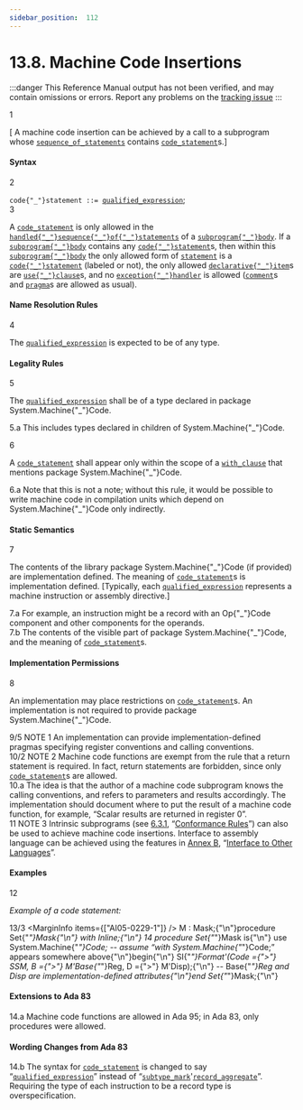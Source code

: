 ```yaml
---
sidebar_position:  112
---
```


# 13.8. Machine Code Insertions

:::danger
This Reference Manual output has not been verified,
and may contain omissions or errors.
Report any problems on the [tracking issue](https://github.com/ada-lang-io/ada-lang-io/issues/20)
:::


<MarginText>1</MarginText>
<p>[ A machine code insertion can be achieved by a call to a subprogram whose <code><a href="/docs/arm/AA-5/AA-5.1#S0166">sequence_of_statements</a></code> contains <code><a href="/docs/arm/AA-13/AA-13.8#S0357">code_statement</a></code>s.] <br /></p>


#### Syntax

<MarginText>2</MarginText>

<CodeBlock>
<code>code{"_"}statement</code><a id="S0357"></a><code> ::= </code><code><a href="/docs/arm/AA-4/AA-4.7#S0163">qualified_expression</a></code>;<br />

</CodeBlock>
<MarginText>3</MarginText>
<p class="Indented2">A <code><a href="/docs/arm/AA-13/AA-13.8#S0357">code_statement</a></code> is only allowed in the <code><a href="/docs/arm/AA-11/AA-11.2#S0304">handled{"_"}sequence{"_"}of{"_"}statements</a></code> of a <code><a href="/docs/arm/AA-6/AA-6.3#S0216">subprogram{"_"}body</a></code>. If a <code><a href="/docs/arm/AA-6/AA-6.3#S0216">subprogram{"_"}body</a></code> contains any <code><a href="/docs/arm/AA-13/AA-13.8#S0357">code{"_"}statement</a></code>s, then within this <code><a href="/docs/arm/AA-6/AA-6.3#S0216">subprogram{"_"}body</a></code> the only allowed form of <code><a href="/docs/arm/AA-5/AA-5.1#S0167">statement</a></code> is a <code><a href="/docs/arm/AA-13/AA-13.8#S0357">code{"_"}statement</a></code> (labeled or not), the only allowed <code><a href="/docs/arm/AA-3/AA-3.11#S0087">declarative{"_"}item</a></code>s are <code><a href="/docs/arm/AA-8/AA-8.4#S0235">use{"_"}clause</a></code>s, and no <code><a href="/docs/arm/AA-11/AA-11.2#S0305">exception{"_"}handler</a></code> is allowed (<code><a href="/docs/arm/AA-2/AA-2.7#S0018">comment</a></code>s and <code><a href="/docs/arm/AA-2/AA-2.8#S0019">pragma</a></code>s are allowed as usual). <br /></p>


#### Name Resolution Rules

<MarginText>4</MarginText>
<p>The <code><a href="/docs/arm/AA-4/AA-4.7#S0163">qualified_expression</a></code> is expected to be of any type. <br /></p>


#### Legality Rules

<MarginText>5</MarginText>
<p>The <code><a href="/docs/arm/AA-4/AA-4.7#S0163">qualified_expression</a></code> shall be of a type declared in package System.Machine{"_"}Code. <br /></p>

<AnnotatedOnly>
<MarginText>5.a</MarginText>
<Admonition type="aarm" aarm="ramification">
<b></b>This includes types declared in children of System.Machine{"_"}Code. <br />
</Admonition>
</AnnotatedOnly>

<MarginText>6</MarginText>
<p>A <code><a href="/docs/arm/AA-13/AA-13.8#S0357">code_statement</a></code> shall appear only within the scope of a <code><a href="/docs/arm/AA-10/AA-10.1#S0294">with_clause</a></code> that mentions package System.Machine{"_"}Code. <br /></p>

<AnnotatedOnly>
<MarginText>6.a</MarginText>
<Admonition type="aarm" aarm="ramification">
<b></b>Note that this is not a note; without this rule, it would be possible to write machine code in compilation units which depend on System.Machine{"_"}Code only indirectly. <br />
</Admonition>
</AnnotatedOnly>


#### Static Semantics

<MarginText>7</MarginText>
<p>The contents of the library package System.Machine{"_"}Code (if provided) are implementation defined. The meaning of <code><a href="/docs/arm/AA-13/AA-13.8#S0357">code_statement</a></code>s is implementation defined. [Typically, each <code><a href="/docs/arm/AA-4/AA-4.7#S0163">qualified_expression</a></code> represents a machine instruction or assembly directive.] <br /></p>

<AnnotatedOnly>
<MarginText>7.a</MarginText>
<Admonition type="aarm" aarm="discussion">
<b></b>For example, an instruction might be a record with an Op{"_"}Code component and other components for the operands. <br />
</Admonition>
</AnnotatedOnly>

<AnnotatedOnly>
<MarginText>7.b</MarginText>
<Admonition type="aarm" aarm="implementation-defined">
<b></b>The contents of the visible part of package System.Machine{"_"}Code, and the meaning of <code><a href="/docs/arm/AA-13/AA-13.8#S0357">code_statement</a></code>s.<br />
</Admonition>
</AnnotatedOnly>


#### Implementation Permissions

<MarginText>8</MarginText>
<p>An implementation may place restrictions on <code><a href="/docs/arm/AA-13/AA-13.8#S0357">code_statement</a></code>s. An implementation is not required to provide package System.Machine{"_"}Code. <br /></p>

<AnnotatedOnly>
<MarginText>9/5</MarginText>
<MarginInfo items={["AI12-0440-1"]} />
<Admonition type="aarm" aarm="note">
NOTE 1   An implementation can provide implementation-defined pragmas specifying register conventions and calling conventions.<br />
</Admonition>
</AnnotatedOnly>

<AnnotatedOnly>
<MarginText>10/2</MarginText>
<MarginInfo items={["AI95-00318-02"]} />
<Admonition type="aarm" aarm="note">
NOTE 2   Machine code functions are exempt from the rule that a return statement is required. In fact, return statements are forbidden, since only <code><a href="/docs/arm/AA-13/AA-13.8#S0357">code_statement</a></code>s are allowed. <br />
</Admonition>
</AnnotatedOnly>

<AnnotatedOnly>
<MarginText>10.a</MarginText>
<Admonition type="aarm" aarm="discussion">
<b></b>The idea is that the author of a machine code subprogram knows the calling conventions, and refers to parameters and results accordingly. The implementation should document where to put the result of a machine code function, for example, &ldquo;Scalar results are returned in register 0&rdquo;. <br />
</Admonition>
</AnnotatedOnly>

<AnnotatedOnly>
<MarginText>11</MarginText>
<Admonition type="aarm" aarm="note">
NOTE 3   Intrinsic subprograms (see <a href="/docs/arm/AA-6/AA-6.3#Subclause_6.3.1">6.3.1</a>, &ldquo;<a href="/docs/arm/AA-6/AA-6.3#Subclause_6.3.1">Conformance Rules</a>&rdquo;) can also be used to achieve machine code insertions. Interface to assembly language can be achieved using the features in <a href="/docs/arm/AA-B/">Annex B</a>, &ldquo;<a href="/docs/arm/AA-B/">Interface to Other Languages</a>&rdquo;. <br />
</Admonition>
</AnnotatedOnly>


#### Examples

<MarginText>12</MarginText>
<p><i>Example of a code statement:</i> <br /></p>

<MarginText>13/3</MarginText>
<MarginInfo items={["AI05-0229-1"]} />
<CodeBlock language="ada">
M : Mask;{"\n"}procedure Set{"_"}Mask{"\n"}  with Inline;{"\n"}
<MarginText>14</MarginText>
procedure Set{"_"}Mask is{"\n"}  use System.Machine{"_"}Code; -- assume &ldquo;with System.Machine{"_"}Code;&rdquo; appears somewhere above{"\n"}begin{"\n"}  SI{"_"}Format'(Code ={">"} SSM, B ={">"} M'Base{"_"}Reg, D ={">"} M'Disp);{"\n"}  --  Base{"_"}Reg and Disp are implementation-defined attributes{"\n"}end Set{"_"}Mask;{"\n"}

</CodeBlock>
<AnnotatedOnly>

#### Extensions to Ada 83

</AnnotatedOnly>
<AnnotatedOnly>
<MarginText>14.a</MarginText>
<Admonition type="aarm" aarm="note">
Machine code functions are allowed in Ada 95; in Ada 83, only procedures were allowed. <br />
</Admonition>
</AnnotatedOnly>

<AnnotatedOnly>

#### Wording Changes from Ada 83

</AnnotatedOnly>
<AnnotatedOnly>
<MarginText>14.b</MarginText>
<Admonition type="aarm" aarm="note">
The syntax for <code><a href="/docs/arm/AA-13/AA-13.8#S0357">code_statement</a></code> is changed to say &ldquo;<code><a href="/docs/arm/AA-4/AA-4.7#S0163">qualified_expression</a></code>&rdquo; instead of &ldquo;<code><a href="/docs/arm/AA-3/AA-3.2#S0028">subtype_mark</a></code>'<code><a href="/docs/arm/AA-4/AA-4.3#S0107">record_aggregate</a></code>&rdquo;. Requiring the type of each instruction to be a record type is overspecification. <br />
</Admonition>
</AnnotatedOnly>

